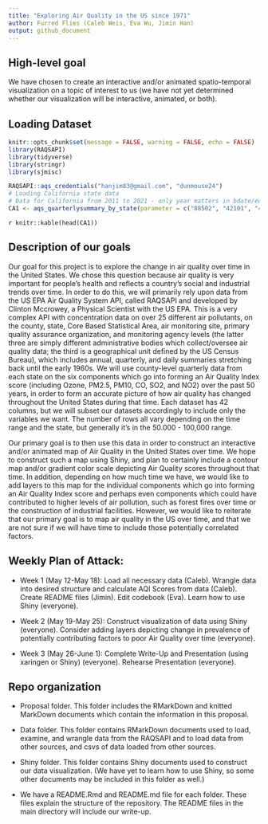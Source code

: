 ```yaml
---
title: "Exploring Air Quality in the US since 1971"
author: Furred Flies (Caleb Weis, Eva Wu, Jimin Han)
output: github_document
---
```


## High-level goal
 
We have chosen to create an interactive and/or animated spatio-temporal visualization on a topic of interest to us (we have not yet determined whether our visualization will be interactive, animated, or both).

## Loading Dataset

```r
knitr::opts_chunk$set(message = FALSE, warning = FALSE, echo = FALSE)
library(RAQSAPI)
library(tidyverse)
library(stringr)
library(sjmisc)
```


```r
RAQSAPI::aqs_credentials("hanjim83@gmail.com", "dunmouse24")
# Loading California state data
# Data for California from 2011 to 2021 - only year matters in bdate/edate variables
CA1 <- aqs_quarterlysummary_by_state(parameter = c("88502", "42101", "42602", "44201", "81102", "88101", "42401"), bdate = as.Date("20110101", format = "%Y%m%d"), edate = as.Date("20210101", format = "%Y%m%d"), "06")
```


`r knitr::kable(head(CA1))` 
 
 
## Description of our goals

Our goal for this project is to explore the change in air quality over time in the United States. We chose this question because air quality is very important for people’s health and reflects a country’s social and industrial trends over time. In order to do this, we will primarily rely upon data from the US EPA Air Quality System API, called RAQSAPI and developed by Clinton Mccrowey, a Physical Scientist with the US EPA. This is a very complex API with concentration data on over 25 different air pollutants, on the county, state, Core Based Statistical Area, air monitoring site, primary quality assurance organization, and monitoring agency levels (the latter three are simply different administrative bodies which collect/oversee air quality data; the third is a geographical unit defined by the US Census Bureau), which includes annual, quarterly, and daily summaries stretching back until the early 1960s. We will use county-level quarterly data from each state on the six components which go into forming an Air Quality Index score (including Ozone, PM2.5, PM10, CO, SO2, and NO2) over the past 50 years, in order to form an accurate picture of how air quality has changed throughout the United States during that time. Each dataset has 42 columns, but we will subset our datasets accordingly to include only the variables we want. The number of rows all vary depending on the time range and the state, but generally it's in the 50.000 - 100,000 range. 

Our primary goal is to then use this data in order to construct an interactive and/or animated map of Air Quality in the United States over time. We hope to construct such a map using Shiny, and plan to certainly include a contour map and/or gradient color scale depicting Air Quality scores throughout that time. In addition, depending on how much time we have, we would like to add layers to this map for the individual components which go into forming an Air Quality Index score and perhaps even components which could have contributed to higher levels of air pollution, such as forest fires over time or the construction of industrial facilities. However, we would like to reiterate that our primary goal is to map air quality in the US over time, and that we are not sure if we will have time to include those potentially correlated factors.

## Weekly Plan of Attack:
 
* Week 1 (May 12-May 18): Load all necessary data (Caleb). Wrangle data into desired structure and calculate AQI Scores from data (Caleb). Create README files (Jimin). Edit codebook (Eva). Learn how to use Shiny (everyone).

* Week 2 (May 19-May 25): Construct visualization of data using Shiny (everyone). Consider adding layers depicting change in prevalence of potentially contributing factors to poor Air Quality over time (everyone).

* Week 3 (May 26-June 1): Complete Write-Up and Presentation (using xaringen or Shiny) (everyone). Rehearse Presentation (everyone).

## Repo organization 

* Proposal folder. This folder includes the RMarkDown and knitted MarkDown documents which contain the information in this proposal.

* Data folder. This folder contains RMarkDown documents used to load, examine, and wrangle data from the RAQSAPI and to load data from other sources, and csvs of data loaded from other sources.

* Shiny folder. This folder contains Shiny documents used to construct our data visualization. (We have yet to learn how to use Shiny, so some other documents may be included in this folder as well.)

* We have a README.Rmd and README.md file for each folder. These files explain the structure of the repository. The README files in the main directory will include our write-up.
